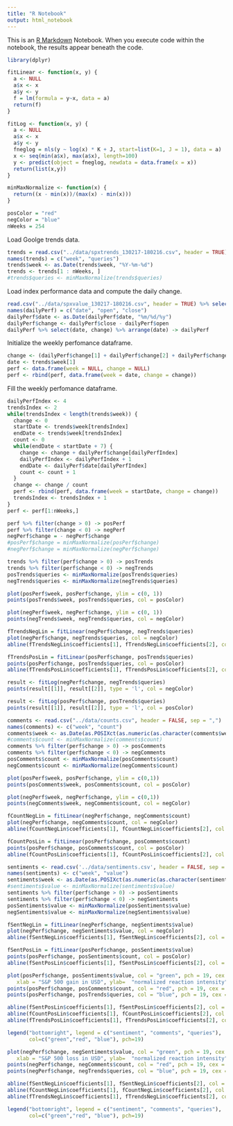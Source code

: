 ```yaml
---
title: "R Notebook"
output: html_notebook
---
```


This is an [R Markdown](http://rmarkdown.rstudio.com) Notebook. When you execute code within the notebook, the results appear beneath the code. 

```r
library(dplyr)

fitLinear <- function(x, y) {
  a <- NULL
  a$x <- x
  a$y <- y
  f = lm(formula = y~x, data = a)
  return(f)
}

fitLog <- function(x, y) {
  a <- NULL 
  a$x <- x
  a$y <- y
  fneglog = nls(y ~ log(x) * K + J, start=list(K=1, J = 1), data = a)
  x <- seq(min(a$x), max(a$x), length=100)
  y <- predict(object = fneglog, newdata = data.frame(x = x))
  return(list(x,y))
}

minMaxNormalize <- function(x) {
  return((x - min(x))/(max(x) - min(x)))
}

posColor = "red"
negColor = "blue"
nWeeks = 254

```


Load Goolge trends data.

```r
trends = read.csv("../data/spxtrends_130217-180216.csv", header = TRUE)
names(trends) = c("week", "queries")
trends$week <- as.Date(trends$week, "%Y-%m-%d")
trends <- trends[1 : nWeeks, ]
#trends$queries <- minMaxNormalize(trends$queries)
```

Load index performance data and compute the daily change.
```r
read.csv("../data/spxvalue_130217-180216.csv", header = TRUE) %>% select(Date, Open, Close) -> dailyPerf
names(dailyPerf) = c("date", "open", "close")
dailyPerf$date <- as.Date(dailyPerf$date, "%m/%d/%y")
dailyPerf$change <- dailyPerf$close - dailyPerf$open
dailyPerf %>% select(date, change) %>% arrange(date) -> dailyPerf

```


Initialize the weekly perfomance dataframe.
```r
change <- (dailyPerf$change[1] + dailyPerf$change[2] + dailyPerf$change[3])/3
date <- trends$week[1]
perf <- data.frame(week = NULL, change = NULL)
perf <- rbind(perf, data.frame(week = date, change = change))
```

Fill the weekly perfomance dataframe.
```r
dailyPerfIndex <- 4
trendsIndex <- 2
while(trendsIndex < length(trends$week)) {
  change <- 0
  startDate <- trends$week[trendsIndex]
  endDate <- trends$week[trendsIndex]
  count <- 0
  while(endDate < startDate + 7) {
    change <- change + dailyPerf$change[dailyPerfIndex]
    dailyPerfIndex <- dailyPerfIndex + 1
    endDate <- dailyPerf$date[dailyPerfIndex]
    count <- count + 1
  }
  change <- change / count
  perf <- rbind(perf, data.frame(week = startDate, change = change))
  trendsIndex <- trendsIndex + 1
}
perf <- perf[1:nWeeks,]
```

```r
perf %>% filter(change > 0) -> posPerf
perf %>% filter(change < 0) -> negPerf
negPerf$change = - negPerf$change
#posPerf$change = minMaxNormalize(posPerf$change)
#negPerf$change = minMaxNormalize(negPerf$change)
```

```r
trends %>% filter(perf$change > 0) -> posTrends
trends %>% filter(perf$change < 0) -> negTrends
posTrends$queries <- minMaxNormalize(posTrends$queries)
negTrends$queries <- minMaxNormalize(negTrends$queries)
```

```r
plot(posPerf$week, posPerf$change, ylim = c(0, 1))
points(posTrends$week, posTrends$queries, col = posColor)

plot(negPerf$week, negPerf$change, ylim = c(0, 1))
points(negTrends$week, negTrends$queries, col = negColor)
```

```r
fTrendsNegLin = fitLinear(negPerf$change, negTrends$queries)
plot(negPerf$change, negTrends$queries, col = negColor)
abline(fTrendsNegLin$coefficients[1], fTrendsNegLin$coefficients[2], col = negColor)

fTrendsPosLin = fitLinear(posPerf$change, posTrends$queries)
points(posPerf$change, posTrends$queries, col = posColor)
abline(fTrendsPosLin$coefficients[1], fTrendsPosLin$coefficients[2], col = posColor)

result <- fitLog(negPerf$change, negTrends$queries)
points(result[[1]], result[[2]], type = 'l', col = negColor)

result <- fitLog(posPerf$change, posTrends$queries)
points(result[[1]], result[[2]], type = 'l', col = posColor)
```


```r
comments <- read.csv("../data/counts.csv", header = FALSE, sep = ",")
names(comments) <- c("week", "count")
comments$week <- as.Date(as.POSIXct(as.numeric(as.character(comments$week)),origin="1970-01-01",tz="GMT"))
#comments$count <- minMaxNormalize(comments$count)
comments %>% filter(perf$change > 0) -> posComments
comments %>% filter(perf$change < 0) -> negComments
posComments$count <- minMaxNormalize(posComments$count)
negComments$count <- minMaxNormalize(negComments$count)
```

```r
plot(posPerf$week, posPerf$change, ylim = c(0,1))
points(posComments$week, posComments$count, col = posColor)

plot(negPerf$week, negPerf$change, ylim = c(0,1))
points(negComments$week, negComments$count, col = negColor)
```

```r
fCountNegLin = fitLinear(negPerf$change, negComments$count)
plot(negPerf$change, negComments$count, col = negColor)
abline(fCountNegLin$coefficients[1], fCountNegLin$coefficients[2], col = negColor)

fCountPosLin = fitLinear(posPerf$change, posComments$count)
points(posPerf$change, posComments$count, col = posColor)
abline(fCountPosLin$coefficients[1], fCountPosLin$coefficients[2], col = posColor)
```

```r
sentiments <- read.csv('../data/sentiments.csv', header = FALSE, sep = ",")
names(sentiments) <- c("week", "value")
sentiments$week <- as.Date(as.POSIXct(as.numeric(as.character(sentiments$week)),origin="1970-01-01",tz="GMT"))
#sentiments$value <- minMaxNormalize(sentiments$value)
sentiments %>% filter(perf$change > 0) -> posSentiments
sentiments %>% filter(perf$change < 0) -> negSentiments
posSentiments$value <- minMaxNormalize(posSentiments$value)
negSentiments$value <- minMaxNormalize(negSentiments$value)
```


```r
fSentNegLin = fitLinear(negPerf$change, negSentiments$value)
plot(negPerf$change, negSentiments$value, col = negColor)
abline(fSentNegLin$coefficients[1], fSentNegLin$coefficients[2], col = negColor)

fSentPosLin = fitLinear(posPerf$change, posSentiments$value)
points(posPerf$change, posSentiments$count, col = posColor)
abline(fSentPosLin$coefficients[1], fSentPosLin$coefficients[2], col = posColor)

```
```r
plot(posPerf$change, posSentiments$value, col = "green", pch = 19, cex = .5, main="Reactions to gains",
   xlab = "S&P 500 gain in USD", ylab=  "normalized reaction intensity")
points(posPerf$change, posComments$count, col = "red", pch = 19, cex = .5)
points(posPerf$change, posTrends$queries, col = "blue", pch = 19, cex = .5)

abline(fSentPosLin$coefficients[1], fSentPosLin$coefficients[2], col = "green")
abline(fCountPosLin$coefficients[1], fCountPosLin$coefficients[2], col = "red")
abline(fTrendsPosLin$coefficients[1], fTrendsPosLin$coefficients[2], col = "blue")

legend("bottomright", legend = c("sentiment", "comments", "queries"),
       col=c("green","red", "blue"), pch=19)

```



```r
plot(negPerf$change, negSentiments$value, col = "green", pch = 19, cex = .5, main="Reactions to losses",
   xlab = "S&P 500 loss in USD", ylab=  "normalized reaction intensity")
points(negPerf$change, negComments$count, col = "red", pch = 19, cex = .5)
points(negPerf$change, negTrends$queries, col = "blue", pch = 19, cex = .5)

abline(fSentNegLin$coefficients[1], fSentNegLin$coefficients[2], col = "green")
abline(fCountNegLin$coefficients[1], fCountNegLin$coefficients[2], col = "red")
abline(fTrendsNegLin$coefficients[1], fTrendsNegLin$coefficients[2], col = "blue")

legend("bottomright", legend = c("sentiment", "comments", "queries"),
       col=c("green","red", "blue"), pch=19)
```

